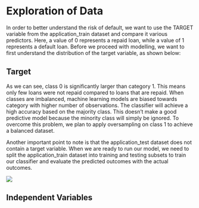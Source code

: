 # Exploration of Data

In order to better understand the risk of default, we want to use the TARGET variable from the application_train dataset and compare it various predictors. Here, a value of 0 represents a repaid loan, while a value of 1 represents a default loan. Before we proceed with modelling, we want to first understand the distribution of the target variable, as shown below:

## Target

As we can see, class 0 is significantly larger than category 1. This means only few loans were not repaid compared to loans that are repaid. When classes are imbalanced, machine learning models are biased towards category with higher number of observations. The classifier will achieve a high accuracy based on the majority class. This doesn’t make a good predictive model because the minority class will simply be ignored. To overcome this problem, we plan to apply oversampling on class 1 to achieve a balanced dataset. 

Another important point to note is that the application_test dataset does not contain a target variable. When we are ready to run our model, we need to split the application_train dataset into training and testing subsets to train our classifier and evaluate the predicted outcomes with the actual outcomes.


![](Images/target_dist.png)


## Independent Variables
